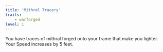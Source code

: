 ```yaml
---
title: 'Mithral Tracery'
traits:
    - warforged
level: 1
---
```


You have traces of mithral forged onto your frame that make you lighter. Your Speed increases by 5 feet.
